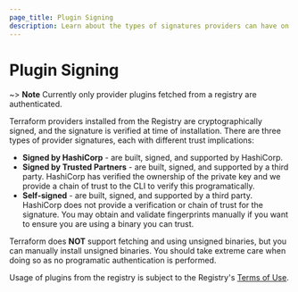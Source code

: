 ```yaml
---
page_title: Plugin Signing
description: Learn about the types of signatures providers can have on the Terraform Registry.
---
```


<!-- THIS PAGED IS LINKED TO IN THE CLI -->

# Plugin Signing

~> **Note** Currently only provider plugins fetched from a registry are authenticated.

Terraform providers installed from the Registry are cryptographically signed, and the signature is verified at time of installation. There are three types of provider signatures, each with different trust implications:

* **Signed by HashiCorp** - are built, signed, and supported by HashiCorp.
* **Signed by Trusted Partners** - are built, signed, and supported by a third party. HashiCorp has
verified the ownership of the private key and we provide a chain of trust to the CLI to verify this
programatically.
* **Self-signed** - are built, signed, and supported by a third party. HashiCorp does not provide a
verification or chain of trust for the signature. You may obtain and validate fingerprints manually
if you want to ensure you are using a binary you can trust.

Terraform does **NOT** support fetching and using unsigned binaries, but you can manually install
unsigned binaries. You should take extreme care when doing so as no programatic authentication is performed.

Usage of plugins from the registry is subject to the Registry's [Terms of Use](https://registry.terraform.io/terms).
